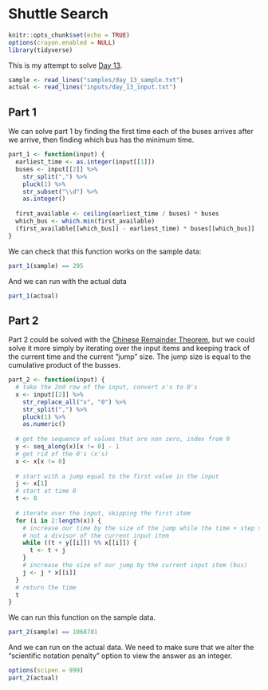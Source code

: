 # Shuttle Search

```r
knitr::opts_chunk$set(echo = TRUE)
options(crayon.enabled = NULL)
library(tidyverse)
```

This is my attempt to solve [Day 13](https://adventofcode.com/2020/day/13).

```r
sample <- read_lines("samples/day_13_sample.txt")
actual <- read_lines("inputs/day_13_input.txt")
```

## Part 1

We can solve part 1 by finding the first time each of the buses arrives after we arrive, then finding which bus has the
minimum time.

```r
part_1 <- function(input) {
  earliest_time <- as.integer(input[[1]])
  buses <- input[[2]] %>%
    str_split(",") %>%
    pluck(1) %>%
    str_subset("\\d") %>%
    as.integer()
  
  first_available <- ceiling(earliest_time / buses) * buses
  which_bus <- which.min(first_available)
  (first_available[[which_bus]] - earliest_time) * buses[[which_bus]]
}
```

We can check that this function works on the sample data:

```r
part_1(sample) == 295
```

And we can run with the actual data

```r
part_1(actual)
```

## Part 2

Part 2 could be solved with the [Chinese Remainder Theorem](https://en.wikipedia.org/wiki/Chinese_remainder_theorem),
but we could solve it more simply by iterating over the input items and keeping track of the current time and the
current "jump" size. The jump size is equal to the cumulative product of the busses.

```r
part_2 <- function(input) {
  # take the 2nd row of the input, convert x's to 0's
  x <- input[[2]] %>%
    str_replace_all("x", "0") %>%
    str_split(",") %>%
    pluck(1) %>%
    as.numeric()
  
  # get the sequence of values that are non zero, index from 0
  y <- seq_along(x)[x != 0] - 1
  # get rid of the 0's (x's)
  x <- x[x != 0]
  
  # start with a jump equal to the first value in the input
  j <- x[1]
  # start at time 0
  t <- 0
  
  # iterate over the input, skipping the first item
  for (i in 2:length(x)) {
    # increase our time by the size of the jump while the time + step size is
    # not a divisor of the current input item
    while ((t + y[[i]]) %% x[[i]]) {
      t <- t + j
    }
    # increase the size of our jump by the current input item (bus)
    j <- j * x[[i]]
  }
  # return the time
  t
}
```

We can run this function on the sample data.

```r
part_2(sample) == 1068781
```

And we can run on the actual data. We need to make sure that we alter the "scientific notation penalty" option to view
the answer as an integer.

```r
options(scipen = 999)
part_2(actual)
```

